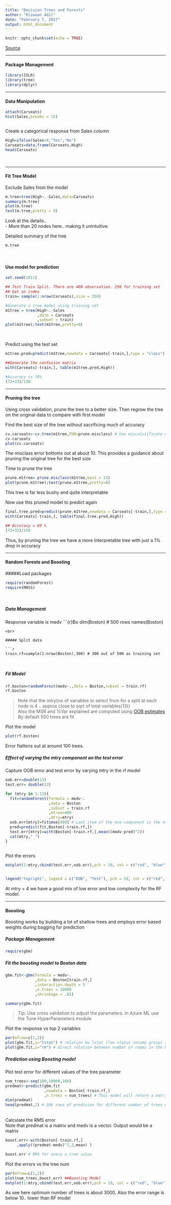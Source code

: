 ```yaml
---
title: "Decision Trees and Forests"
author: "Rizwaan Adil"
date: "February 7, 2017"
output: html_document
---
```


```r
knitr::opts_chunk$set(echo = TRUE)
```



[Source](https://lagunita.stanford.edu/courses/HumanitiesSciences/StatLearning/Winter2016/courseware/4cd5971758e84840b24d91c763df6ce8/e9481751b91d4f25b7a6d98fa5b7d371/)

***
#### Package Management
```r
library(ISLR)
library(tree)
library(dplyr)

```


***
#### Data Manipulation
```r

attach(Carseats)
hist(Sales,breaks = 15)



```

Create a categorical response from Sales column
```r
High=ifelse(Sales>8,"Yes","No")
Carseats=data.frame(Carseats,High)
head(Carseats)
```

<br>

***
#### Fit Tree Model

Exclude Sales from the model
```r
m.tree=tree(High~.-Sales,data=Carseats)
summary(m.tree)
plot(m.tree)
text(m.tree,pretty = 0)
```


Look at the details..   
- More than 20 nodes here.. making it unintuitive.  

Detailed summary of the tree
```r
m.tree
```

<br>

#### Use model for prediction


```r
set.seed(1011)

## Test Train Split. There are 400 observation. 250 for training set
## Get an index
train= sample(1:nrow(Carseats),size = 250)

#Generate a tree model using training set
m1tree = tree(High~.-Sales
              ,data = Carseats
              ,subset = train)
plot(m1tree);text(m1tree,pretty=0)



```

<br>
Predict using the test set
```r

m1tree.pred=predict(m1tree,newdata = Carseats[-train,],type = "class")

##Generate the confusion matrix
with(Carseats[-train,], table(m1tree.pred,High))

#Accuracy is 70%
(72+33)/150
```

***
#### Pruning the tree

Using cross validation, prune the tree to a better size.
Then regrow the tree on the original data to compare with first model


Find the best size of the tree without sacrificing much of accuracy

```r
cv.carseats<-cv.tree(m1tree,FUN=prune.misclass) # Use miscalssificate error to prune the tree
cv.carseats
plot(cv.carseats)

```

The misclass error bottoms out at about 10. 
This provides a guidance about pruning the original tree for the best size


Time to prune the tree

```r
prune.m1tree= prune.misclass(m1tree,best = 13)
plot(prune.m1tree);text(prune.m1tree,pretty=0)

```

This tree is far less bushy and quite interpretable

Now use this pruned model to predict again

```r
final.tree.pred=predict(prune.m1tree,newdata = Carseats[-train,],type = "class")
with(Carseats[-train,], table(final.tree.pred,High))

## Accuracy = 69 %
(72+32)/150

```


Thus, by pruning the tree we have a more interpretable tree with just a 1% drop in accuracy



****

#### Random Forests and Boosting


#####Load packages

```r
require(randomForest)
require(MASS)


```

<br>

##### Data Management

Response variable is medv
```{r}Bo
dim(Boston) # 500 rows
names(Boston)

```
<br>

##### Split data

```r
train.rf=sample(1:nrow(Boston),300) # 300 out of 500 as training set



```


##### Fit Model

```r
rf.boston=randomForest(medv~.,data = Boston,subset = train.rf)
rf.boston

```

>Note that the mtry(no of variables to select from for a split at each node is 4 .. approx close to sqrt of total variables(13))   
>Also the MSR and %Var explained are computed using [OOB estimates](https://en.wikipedia.org/wiki/Out-of-bag_error)
>By default 500 trees are fit

Plot the model  

```r
plot(rf.boston)

```


Error flattens out at around 100 trees.


##### Effect of varying the mtry component on the test error  

Capture OOB error and test error by varying mtry in the rf model

```r
oob.err=double(13)
test.err= double(13)

for (mtry in 1:13){
  fit=randomForest(formula = medv~.
                   ,data = Boston
                   ,subset = train.rf
                   ,mtree=400
                   ,mtry=mtry)
  oob.err[mtry]=fit$mse[400] # Last item of the mse component is the overall MSE; same logic for getting the R squared .. use fit$rsq
  pred=predict(fit,Boston[-train.rf,])
  test.err[mtry]=with(Boston[-train.rf,],mean((medv-pred)^2))
  cat(mtry," ")
}
  

```


Plot the errors

```r
matplot(1:mtry,cbind(test.err,oob.err),pch = 19, col = c("red", "blue"), type = "b", ylab = "Mean Squared Error")


legend("topright", legend = c("OOB", "Test"), pch = 19, col = c("red", "blue"))

```

At mtry = 4 we have a good mix of low error and low complexity for the RF model.


***
#### Boosting


Boosting works by building a lot of shallow trees and employs error based weights during bagging for prediction  

##### Package Management
```r


require(gbm)

```


##### Fit the boosting model to Boston data

```r

gbm.fit<-gbm(formula = medv~.
             ,data = Boston[train.rf,]
             ,interaction.depth = 5
             ,n.trees = 10000
             ,shrinkage = .01)

summary(gbm.fit)

```
>Tip: Use cross validation to adjust the parameters.
>In Azure ML use the Tune HyperParameters module


Plot the response vs top 2 variables

```r
par(mfrow=c(1,2))
plot(gbm.fit,i="lstat") # relation bw lstat (low status income group) and medv is invversely proportional
plot(gbm.fit,i="rm") # direct relation between number of rooms in the house and the price
```

##### Prediction using Boosting model

Plot test error for different values of the tree parameter

```r
num_trees<-seq(100,10000,100)
predmat<-predict(gbm.fit
                 ,newdata = Boston[-train.rf,]
                 ,n.trees = num_trees) # This model will return a matrix 
dim(predmat)
head(predmat,2) # 206 rows of predicion for different number of trees on columns

```
<br>
Calculate the RMS error  
Note that predmat is a matrix and medv is a vector. 
Output would be a matrix  


```r
boost.err<-with(Boston[-train.rf,]
     ,apply((predmat-medv)^2,2,mean) )

boost.err # RMS for every n.tree value

```

Plot the errors vs the tree num

```r
par(mfrow=c(1,2))
plot(num_trees,boost.err) ##Boosting Model
matplot(1:mtry,cbind(test.err,oob.err),pch = 19, col = c("red", "blue"), type = "b", ylab = "Mean Squared Error") ## RF Model
```

As see here optimum number of trees is about 3000.
Also the error range is below 10.. lower than RF model

